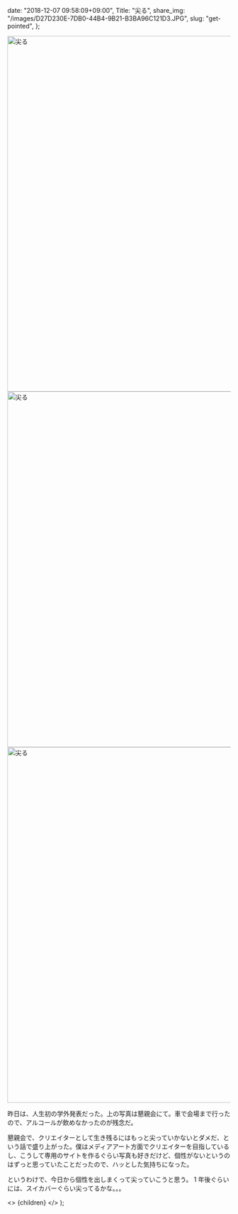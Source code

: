 
  date: "2018-12-07 09:58:09+09:00",
  Title: "尖る",
  share_img: "/images/D27D230E-7DB0-44B4-9B21-B3BA96C121D3.JPG",
  slug: "get-pointed",
};

<img src="/Users/dream_exp/Desktop/Projects/ikyoukoujitsu/ikyoukoujitsu-v2/public/images/D27D230E-7DB0-44B4-9B21-B3BA96C121D3.JPG" alt="尖る" width="1200" height="800" />

<img src="/Users/dream_exp/Desktop/Projects/ikyoukoujitsu/ikyoukoujitsu-v2/public/images/D79994F7-A441-45F6-9B9F-4BB07EFDF77D.JPG" alt="尖る" width="1200" height="800" />

<img src="/Users/dream_exp/Desktop/Projects/ikyoukoujitsu/ikyoukoujitsu-v2/public/images/E16B1A92-625B-4E39-A34E-C0E3A8A5C102.JPG" alt="尖る" width="1200" height="800" loading="lazy" />

昨日は、人生初の学外発表だった。上の写真は懇親会にて。車で会場まで行ったので、アルコールが飲めなかったのが残念だ。

懇親会で、クリエイターとして生き残るにはもっと尖っていかないとダメだ、という話で盛り上がった。僕はメディアアート方面でクリエイターを目指しているし、こうして専用のサイトを作るぐらい写真も好きだけど、個性がないというのはずっと思っていたことだったので、ハッとした気持ちになった。

というわけで、今日から個性を出しまくって尖っていこうと思う。
1 年後ぐらいには、スイカバーぐらい尖ってるかな。。。

  <>
    <Head>
      <title>{meta.Title} | 異郷好実</title>
    </Head>
    <PostLayout meta={meta}>{children}</PostLayout>
  </>
);
